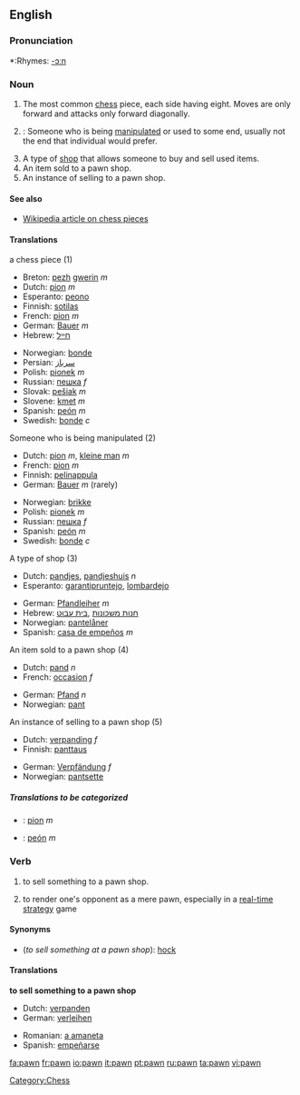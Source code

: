 ==English==

===Pronunciation===
*:Rhymes: [[Rhymes:English:-ɔːn|-ɔːn]]

===Noun===
{{en-noun}}

# The most common [[chess]] piece, each side having eight.  Moves are only forward and attacks only forward diagonally.
# {{colloquial}}: Someone who is being [[manipulate]]d or used to some end, usually not the end that individual would prefer.
# A type of [[shop]] that allows someone to buy and sell used items.
# An item sold to a pawn shop.
# An instance of selling to a pawn shop.

====See also====
*[[w:Chess_piece|Wikipedia article on chess pieces]]

====Translations====
;a chess piece (1)
{{top}}
*Breton: [[pezh]] [[gwerin]] ''m''
*Dutch: [[pion]] ''m''
*Esperanto: [[peono]]
*Finnish: [[sotilas]]
*French: [[pion]] ''m''
*German: [[Bauer]] ''m''
*Hebrew: [[חייל]] {{m}}
{{mid}}
*Norwegian: [[bonde]] {{m}}
*Persian: [[سرباز]]
*Polish: [[pionek]] ''m''
*Russian: [[пешка]] ''f''
*Slovak: [[pešiak]] ''m''
*Slovene: [[kmet]] ''m''
*Spanish: [[peón]] ''m''
*Swedish: [[bonde]] ''c''
{{bottom}}

;Someone who is being manipulated (2)
{{top}}
*Dutch: [[pion]] ''m'', [[kleine man]] ''m''
*French: [[pion]] ''m''
*Finnish: [[pelinappula]]
*German: [[Bauer]] ''m'' (rarely)
{{mid}}
*Norwegian: [[brikke]] {{m}}
*Polish: [[pionek]] ''m''
*Russian: [[пешка]] ''f''
*Spanish: [[peón]] ''m''
*Swedish: [[bonde]] ''c''
{{bottom}}

;A type of shop (3)
{{top}}
*Dutch: [[pandjes]], [[pandjeshuis]] ''n''
*Esperanto: [[garantipruntejo]], [[lombardejo]]
{{mid}}
*German: [[Pfandleiher]] ''m''
*Hebrew: [[חנות משכונות]] {{f}} ,[[בית עבוט]] {{m}}
*Norwegian: [[pantelåner]] {{m}}
*Spanish: [[casa de empeños]] ''m''
{{bottom}}

;An item sold to a pawn shop (4)
{{top}}
*Dutch: [[pand]] ''n''
*French: [[occasion]] ''f''
{{mid}}
*German: [[Pfand]] ''n''
*Norwegian: [[pant]] {{n}}
{{bottom}}

;An instance of selling to a pawn shop (5)
{{top}}
*Dutch: [[verpanding]] ''f''
*Finnish: [[panttaus]]
{{mid}}
*German: [[Verpfändung]] ''f''
*Norwegian: [[pantsette]]
{{bottom}}

=====Translations to be categorized=====
{{checktrans}}
{{top}}
{{mid}}
*{{ttbc|Romanian}}: [[pion]] ''m''
*{{ttbc|Spanish}}: [[peón]] ''m''
{{bottom}}

===Verb===
{{en-verb}}

# to sell something to a pawn shop.
# {{cattag|gaming}} to render one's opponent as a mere pawn, especially in a [[real-time strategy]] game

====Synonyms====
* (''to sell something at a pawn shop''): [[hock]]

====Translations====
'''to sell something to a pawn shop'''
{{top}}
*Dutch: [[verpanden]]
*German: [[verleihen]]
{{mid}}
*Romanian: [[a amaneta]]
*Spanish: [[empeñarse]]
{{bottom}}

[[Category:Chess]]

[[fa:pawn]]
[[fr:pawn]]
[[io:pawn]]
[[it:pawn]]
[[pt:pawn]]
[[ru:pawn]]
[[ta:pawn]]
[[vi:pawn]]